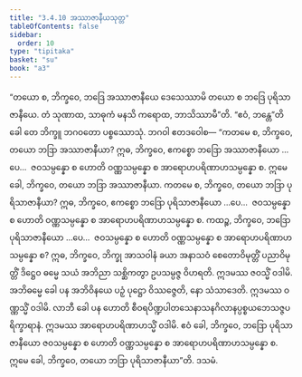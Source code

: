 ```yaml
---
title: "3.4.10 အဿာဇာနီယသုတ္တ"
tableOfContents: false
sidebar:
  order: 10
type: "tipitaka"
basket: "su"
book: "a3"
---
```



<DynamicBreadcrumb />

<Division number="143" book="a3" e="ch" v="15" p="294">

<Paragraph number="1048" book="a3">
“တယော စ, ဘိက္ခဝေ, ဘဒြေ အဿာဇာနီယေ ဒေသေဿာမိ တယော စ ဘဒြေ ပုရိသာဇာနီယေ. တံ သုဏာထ, သာဓုကံ မနသိ ကရောထ, ဘာသိဿာမီ”တိ. “ဧဝံ, ဘန္တေ”တိ ခေါ တေ ဘိက္ခူ ဘဂဝတော ပစ္စဿောသုံ. ဘဂဝါ ဧတဒဝေါစ—
</Paragraph>

<Paragraph number="1049" book="a3">
“ကတမေ စ, ဘိက္ခဝေ, တယော ဘဒြာ အဿာဇာနီယာ? ဣဓ, ဘိက္ခဝေ, ဧကစ္စော ဘဒြော အဿာဇာနီယော …ပေ…  ဇဝသမ္ပန္နော စ ဟောတိ ဝဏ္ဏသမ္ပန္နော စ အာရောဟပရိဏာဟသမ္ပန္နော စ. ဣမေ ခေါ, ဘိက္ခဝေ, တယော ဘဒြာ အဿာဇာနီယာ.
</Paragraph>

<Paragraph number="1050" book="a3">
ကတမေ စ, ဘိက္ခဝေ, တယော ဘဒြာ ပုရိသာဇာနီယာ? ဣဓ, ဘိက္ခဝေ, ဧကစ္စော ဘဒြော ပုရိသာဇာနီယော …ပေ…  ဇဝသမ္ပန္နော စ ဟောတိ ဝဏ္ဏသမ္ပန္နော စ အာရောဟပရိဏာဟသမ္ပန္နော စ.
</Paragraph>

<Paragraph number="1051" book="a3">
ကထဉ္စ, ဘိက္ခဝေ, ဘဒြော ပုရိသာဇာနီယော …ပေ…  ဇဝသမ္ပန္နော စ ဟောတိ ဝဏ္ဏသမ္ပန္နော စ အာရောဟပရိဏာဟသမ္ပန္နော စ? ဣဓ, ဘိက္ခဝေ, ဘိက္ခု အာသဝါနံ ခယာ အနာသဝံ စေတောဝိမုတ္တိံ ပညာဝိမုတ္တိံ ဒိဋ္ဌေဝ ဓမ္မေ သယံ အဘိညာ သစ္ဆိကတွာ ဥပသမ္ပဇ္ဇ ဝိဟရတိ. ဣဒမဿ ဇဝသ္မိံ ဝဒါမိ. အဘိဓမ္မေ ခေါ ပန အဘိဝိနယေ ပဉှံ ပုဋ္ဌော ဝိဿဇ္ဇေတိ, နော သံသာဒေတိ. ဣဒမဿ ဝဏ္ဏသ္မိံ ဝဒါမိ. လာဘီ ခေါ ပန ဟောတိ စီဝရပိဏ္ဍပါတသေနာသနဂိလာနပ္ပစ္စယဘေသဇ္ဇပရိက္ခာရာနံ. ဣဒမဿ အာရောဟပရိဏာဟသ္မိံ ဝဒါမိ. ဧဝံ ခေါ, ဘိက္ခဝေ, ဘဒြော ပုရိသာဇာနီယော ဇဝသမ္ပန္နော စ ဟောတိ ဝဏ္ဏသမ္ပန္နော စ အာရောဟပရိဏာဟသမ္ပန္နော စ. ဣမေ ခေါ, ဘိက္ခဝေ, တယော ဘဒြာ ပုရိသာဇာနီယာ”တိ.

</Paragraph>
</Division>

<Paragraph number="1052" type="center" book="a3">
ဒသမံ.
</Paragraph>